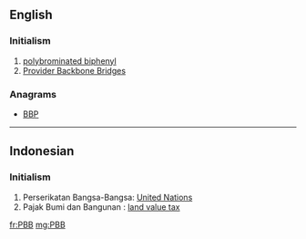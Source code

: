 ==English==

===Initialism===
{{rfc-header|Initialism}}
{{head|en|initialism}}

# [[polybrominated biphenyl]]
# [[w:Provider Backbone Bridges|Provider Backbone Bridges]]

===Anagrams===
* [[BBP#English|BBP]] 

----

==Indonesian==

===Initialism===
{{rfc-header|Initialism}}
{{head|id|initialism}}

# Perserikatan Bangsa-Bangsa: [[United Nations]]
# Pajak Bumi dan Bangunan :  [[land value tax]]

[[fr:PBB]]
[[mg:PBB]]